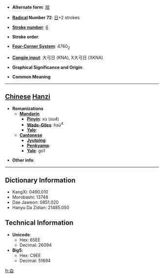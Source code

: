 * '''Alternate form''': [[旭]]

* '''[[Wiktionary:Chinese radical index| Radical]] Number 72''': [[Wiktionary:Chinese radical index 日|日]]+2 strokes

* '''[[Wiktionary:Chinese total strokes index|Stroke number]]''': [[Wiktionary:Chinese total strokes index 6|6]]

* '''Stroke order''': 

* '''[[Wiktionary:Chinese four corner index|Four-Corner System]]''': 4760<sub>2</sub>

* '''[[Wiktionary:Chinese Cangjie index|Cangjie input]]''': 大弓日 (KNA), X大弓日 (XKNA)

* '''Graphical Significance and Origin''': 

* '''Common Meaning'''

----

== [[Chinese]] [[Hanzi]] ==

* '''Romanizations'''
** '''[[Mandarin]]'''
*** '''[[Pinyin]]''': xù (xu4)
*** '''[[Wade-Giles]]''': hsü<sup>4</sup>
*** '''[[Yale]]''': 
** '''[[Cantonese]]'''
*** '''[[Jyutping]]''':
*** '''[[Penkyamp]]''': 
*** '''[[Yale]]''': go1

* '''Other info''': 

----

== Dictionary Information ==

* KangXi: 0490.010
* Morobashi: 13748
* Dae Jaweon: 0851.020
* Hanyu Da Zidian: 21485.050

== Technical Information ==

* '''Unicode''':
** Hex: 65EE
** Decimal: 26094
* '''Big5''':
** Hex: C9EE
** Decimal: 51694

[[fr:旮]]